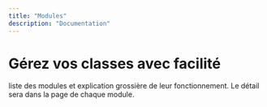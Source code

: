 ```yaml
---
title: "Modules"
description: "Documentation"
---
```


# Gérez vos classes avec facilité

liste des modules et explication grossière de leur fonctionnement.
Le détail sera dans la page de chaque module.
